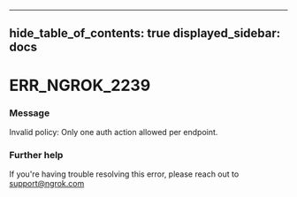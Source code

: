 

---
hide_table_of_contents: true
displayed_sidebar: docs
---


# ERR_NGROK_2239

### Message
Invalid policy: Only one auth action allowed per endpoint.

<ErrorDetails error="err_ngrok_2239" />



### Further help
If you're having trouble resolving this error, please reach out to [support@ngrok.com](mailto:support@ngrok.com?subject=Help%20with%20ERR_NGROK_2239)

